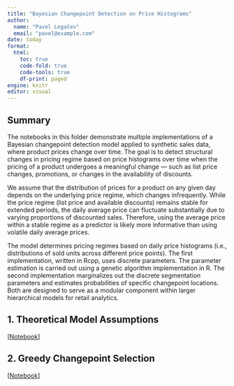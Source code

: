 ```yaml
---
title: "Bayesian Changepoint Detection on Price Histograms"
author:
  name: "Pavel Logačev"
  email: "pavel@example.com"
date: today
format:
  html:
    toc: true
    code-fold: true
    code-tools: true
    df-print: paged
engine: knitr
editor: visual
---
```


## Summary

The notebooks in this folder demonstrate multiple implementations of a Bayesian changepoint detection model applied to synthetic sales data, where product prices change over time. The goal is to detect structural changes in pricing regime based on price histograms over time when the pricing of a product undergoes a meaningful change — such as list price changes, promotions, or changes in the availability of discounts.

We assume that the distribution of prices for a product on any given day depends on the underlying price regime, which changes infrequently. While the price regime (list price and available discounts) remains stable for extended periods, the daily average price can fluctuate substantially due to varying proportions of discounted sales. Therefore, using the average price within a stable regime as a predictor is likely more informative than using volatile daily average prices.

The model determines pricing regimes based on daily price histograms (i.e., distributions of sold units across different price points). The first implementation, written in Rcpp, uses discrete parameters. The parameter estimation is carried out using a genetic algorithm implementation in R. The second implementation marginalizes out the discrete segmentation parameters and estimates probabilities of specific changepoint locations. Both are designed to serve as a modular component within larger hierarchical models for retail analytics.

## 1. Theoretical Model Assumptions

\[[Notebook](./model_assumptions.html)\]

## 2. Greedy Changepoint Selection

\[[Notebook](./greedy_cp_selection.html)\]
